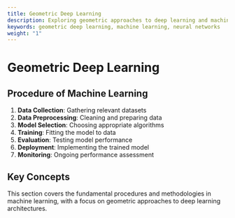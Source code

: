 ```yaml
---
title: Geometric Deep Learning
description: Exploring geometric approaches to deep learning and machine learning procedures
keywords: geometric deep learning, machine learning, neural networks
weight: "1"
---
```


# Geometric Deep Learning

## Procedure of Machine Learning

1. **Data Collection**: Gathering relevant datasets
2. **Data Preprocessing**: Cleaning and preparing data
3. **Model Selection**: Choosing appropriate algorithms
4. **Training**: Fitting the model to data
5. **Evaluation**: Testing model performance
6. **Deployment**: Implementing the trained model
7. **Monitoring**: Ongoing performance assessment

## Key Concepts

This section covers the fundamental procedures and methodologies in machine learning, with a focus on geometric approaches to deep learning architectures. 